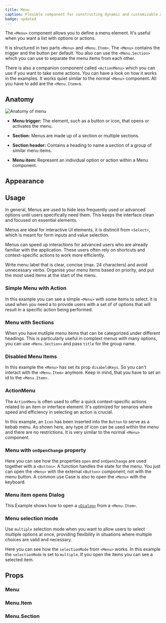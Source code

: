 ```yaml
---
title: Menu
caption: Flexible component for constructing dynamic and customizable menus.
badge: updated
---
```


The `<Menu>` component allows you to define a menu element. It's useful when you want a list with options or actions.

It is structured in two parts `<Menu>` and `<Menu.Item>`. The `<Menu>` contains the trigger and the button per default. You also can use the `<Menu.Section>` which you can use to separate the menu items from each other.

There is also a companion component called `<ActionMenu>` which you can use if you want to take some actions. You can have a look on how it works in the examples. It works quiet similar to the normal `<Menu>` component. All you have to add are the `<Menu.Item>`s.

## Anatomy

<Image
  src="/menu/menu-anatomy.jpg"
  alt="Anatomy of menu"
  width={800}
  height={550}
  className="mx-auto block"
/>

- **Menu trigger:** The element, such as a button or icon, that opens or activates the menu.

- **Section:** Menus are made up of a section or multiple sections.

- **Section header:** Contains a heading to name a section of a group of similar menu items.

- **Menu item:** Represent an individual option or action within a Menu component.

## Appearance

<AppearanceDemo component={title} />

<AppearanceTable component={title} />

## Usage

In general, Menus are used to hide less frequently used or advanced options until users specifically need them. This keeps the interface clean and focused on essential elements.

Menus are ideal for interactive UI elements, it is distincit from `<Select>`, which is meant for form inputs and value selection.

Menus can speed up interactions for advanced users who are already familiar with the application. These users often rely on shortcuts and context-specific actions to work more efficiently.

<GuidelineTiles>
  <Do>
    <Do.Description>
      Write menu label that is clear, concise (max. 24 characters) and avoid
      unnecessary verbs.
    </Do.Description>
  </Do>
  <Do>
    <Do.Description>
      Organise your menu items based on priority, and put the most used items at
      the start of the menu.
    </Do.Description>
  </Do>
</GuidelineTiles>

### Simple Menu with Action

In this example you can see a simple `<Menu>` with some items to select. it is used when you need a to provide users with a set of of options that will result in a specific action being performed.

<ComponentDemo file="./menu-action.demo.tsx" />

### Menu with Sections

When you have mutliple menu items that can be categorized under different headings. This is particularly useful in complext menus with many options, you can use `<Menu.Section>` and pass `title` for the group name.

<ComponentDemo file="./menu-section.demo.tsx" />

### Disabled Menu Items

In this example the `<Menu>` has set its prop `disabeldKeys`. So you can't interact with the `<Menu.Item>` anymore. Keep in mind, that you have to set an id to the `<Menu.Item>`.

<ComponentDemo file="./menu-disabled.demo.tsx" />

### ActionMenu

The `ActionMenu` is often used to offer a quick context-specific actions related to an item or interface element. It's optimized for senarios where speed and efficiency in selecting an action is crucial.

In this example, an `Icon` has been inserted into the `Button` to serve as a kebab menu.
As shown here, any type of icon can be used within the menu and there are no restrictions.
It is very similar to the normal `<Menu>` component.

<ComponentDemo file="./kebab-menu.demo.tsx" />

### Menu with `onOpenChange` property

Here you can see how the properties `open` and `onOpenChange` are used together with a `<Button>`. A function handles the state for the menu. You just can open the `<Menu>` with the external `<Button>` component, not with the menu button.
A common use Case is also to open the `<Menu>` with the keyboard.

<ComponentDemo file="./menu-open.demo.tsx" />

### Menu item opens Dialog

This Example shows how to open a [`<Dialog>`](/components/dialog/) from a `<Menu.Item>`.

<ComponentDemo file="./menu-open-dialog.demo.tsx" />

### Menu selection mode

Use `multiple` selection mode when you want to allow users to select multiple options at once, providing flexibility in situations where multiple choices are valid and necessary.

Here you can see how the `selectionMode` from `<Menu>` works. In this example the `selectionMode` is set to `multiple`. If you open the items you can see a selected item.

<ComponentDemo file="./menu-selection.demo.tsx" />

## Props

<StorybookHintMessage component={title} />

### Menu

<PropsTable component={title} />

### Menu.Item

<PropsTable component="MenuItem" />

### Menu.Section

<PropsTable component="MenuSection" />
